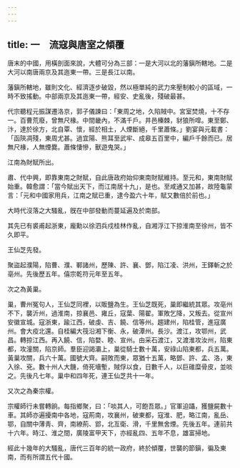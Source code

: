 ```yaml
---
---
---
```

title: 一　流寇與唐室之傾覆
---




唐末的中國，用橫剖面來說，大體可分為三部：一是大河以北的藩鎭所轄地。二是大河以南唐兩京及其迤東一帶。三是長江以南。

藩鎭所轄地，雖則文化、經濟逐步破毀，然以極單純的武力來壓制較小的區域，一時不致搖動。中部兩京及其迤東一帶，經安、史亂後，殘破最甚。

代宗聽程元振謀遷洛京，郭子儀諫曰：「東周之地，久陷賊中。宮室焚燒，十不存一。百曹荒廢，曾無尺椽。中間畿內，不滿千戶。井邑榛棘，豺狼所噑。東至鄭、汴，達於徐方，北自覃、懷，經於相土，人煙斷絕，千里蕭條。」劉宴與元載書：「函陝凋殘，東周尤甚。過宜陽、熊耳至武牢、成皋五百里中，編戶千餘而已。居無尺椽，人無煙爨。蕭條悽慘，獸遊鬼哭。」

江南為財賦所出。

肅、代中興，即靠東南之財賦，自此唐政府始仰東南財賦維持。至元和，東南財賦始重。韓愈謂：「當今賦出天下，而江南居十九」，是也。至咸通又加甚，故陸龜蒙言：「元和中國家用兵，江南之賦已重，逮今盈六十年，賦又數倍於前也。」

大時代沒落之大騷亂，旣在中部發動而蔓延遍及於南部。

其先已有裘甫起浙東，龐勳以徐泗兵戍桂林作亂，自湘浮江下掠淮南至徐州，皆不久即平。

王仙芝先發。

聚盜起濮陽，陷曹、濮、鄆諸州，歷陳、許、襄、鄧，陷江凌、洪州，王鐸斬之於亳州。先後歷五年。僖宗乾符元年至五年。

次之為黃巢。

巢，曹州冤句人，王仙芝同裡，以販鹽為生。王仙芝既死，巢即繼統其眾。攻亳州不下，襲沂州，過淮南，掠襄邑、雍丘，寇葉、陽翟。軍敗乞降，又叛去。從宣州安徽宣城。寇浙東，踰江西，破虔、吉、饒、信等州。趨建州，陷桂管，進寇廣州。會大疫北還。自桂編大筏沿湘下衡、永，破潭州。長沙。渡江，攻鄂州，武昌。轉掠江西。再入饒、信，陷婺、睦、宣州。由采石渡江，又渡淮攻汝州，陷東都，攻潼關，陷京師。羣臣迎謁灞上，巢從騎士數十萬，安祿山陷東都，兵五萬。黃巢攻關，兵六十萬。國號大齊。嗣敗而東，眾猶十五萬，略鄧、許、孟、洛，東入徐、兗。數十州人大饑，倚死墻塹，賊俘以食，日數千人，以巨碓糜骨皮，並啖之。先後凡七年。巢中和四年死，連王仙芝共十一年。

又次之為秦宗權。

宗權師行未嘗轉餉。每指鄉聚，曰：「啖其人，可飽吾眾。」官軍迫躡，獲鹽屍數十車。其師亦遍擾南中各地，寇荊南，攻襄州，破東都，寇淮、肥，略江南，亂岳、鄂，自關中薄靑、齊，南繚荊、郢，北亙衛、滑，千里無舍煙。先後五年。連前共十六年。時江、淮之間，廣陵富甲天下，亦經亂四、五年不息，雄富掃地。

經此十幾年的大騷亂，唐代三百年的統一政府，終於傾覆，世襲的節鎭，徧及東南，而有所謂五代十國。